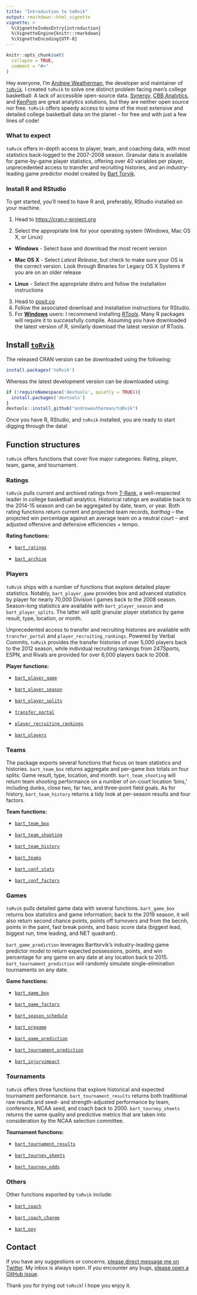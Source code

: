 ---
title: "Introduction to toRvik"
output: rmarkdown::html_vignette
vignette: >
  %\VignetteIndexEntry{introduction}
  %\VignetteEngine{knitr::rmarkdown}
  %\VignetteEncoding{UTF-8}
---

```{r, include = FALSE}
knitr::opts_chunk$set(
  collapse = TRUE,
  comment = "#>"
)
```

Hey everyone, I'm [Andrew Weatherman](https://twitter.com/andreweatherman), the developer and maintainer of [`toRvik`](https://github.com/andreweatherman/toRvik). I created `toRvik` to solve one distinct problem facing men's college basketball: A lack of accessible open-source data. [Synergy](https://synergysports.com), [CBB Analytics](https://cbbanalytics.com), and [KenPom](https://kenpom.com) are great analytics solutions, but they are neither open source nor free. `toRvik` offers speedy access to some of the most extensive and detailed college basketball data on the planet -- for free and with just a few lines of code!

### What to expect

`toRvik` offers in-depth access to player, team, and coaching data, with most statistics back-logged to the 2007-2008 season. Granular data is available for game-by-game player statistics, offering over 40 variables per player, unprecedented access to transfer and recruiting histories, and an industry-leading game predictor model created by [Bart Torvik](https://twitter.com/totally_t_bomb).

### Install R and RStudio

To get started, you'll need to have R and, preferably, RStudio installed on your machine.

1.  Head to [https://cran.r-project.org](https://cran.r-project.org/)

2.  Select the appropriate link for your operating system (Windows, Mac OS X, or Linux)

-   **Windows** - Select base and download the most recent version

-   **Mac OS X** - Select *Latest Release*, but check to make sure your OS is the correct version. Look through Binaries for Legacy OS X Systems if you are on an older release

-   **Linux** - Select the appropriate distro and follow the installation instructions

3.  Head to [posit.co](https://posit.co/download/rstudio-desktop/#download "Download the appropriate version of RStudio (Free) for your operating system to use with R")
4.  Follow the associated download and installation instructions for RStudio.
5.  For [**Windows**]{.underline} users: I recommend installing [*RTools*](https://cran.r-project.org/bin/windows/Rtools/). Many R packages will require it to successfully compile. Assuming you have downloaded the latest version of R, similarly download the latest version of RTools.

## **Install** [**`toRvik`**](https://github.com/andreweatherman/toRvik)

The released CRAN version can be downloaded using the following:

```{r cran install, message = FALSE, eval = FALSE}
install.packages('toRvik')
```

Whereas the latest development version can be downloaded using:

```{r github install, message = FALSE, eval = FALSE}
if (!requireNamespace('devtools', quietly = TRUE)){
  install.packages('devtools')
}
devtools::install_github("andreweatherman/toRvik") 
```

Once you have R, RStudio, and `toRvik` installed, you are ready to start digging through the data!

## Function structures

`toRvik` offers functions that cover five major categories: Rating, player, team, game, and tournament.

### Ratings

`toRvik` pulls current and archived ratings from [T-Rank](https://www.barttorvik.com), a well-respected leader in college basketball analytics. Historical ratings are available back to the 2014-15 season and can be aggregated by date, team, or year. Both rating functions return current and projected team records, *barthag* -- the projected win percentage against an average team on a neutral court -- and adjusted offensive and defensive efficiencies + tempo.

**Rating functions:**

-   [`bart_ratings`](https://www.torvik.dev/reference/bart_ratings.php)

-   [`bart_archive`](https://www.torvik.dev/reference/bart_archive.php)

### Players

`toRvik` ships with a number of functions that explore detailed player statistics. Notably, `bart_player_game` provides box and advanced statistics by player for nearly 70,000 Division I games back to the 2008 season. Season-long statistics are available with `bart_player_season` and `bart_player_splits`. The latter will split granular player statistics by game result, type, location, or month.

Unprecedented access to transfer and recruiting histories are available with `transfer_portal` and `player_recruiting_rankings`. Powered by Verbal Commits, `toRvik` provides the transfer histories of over 5,000 players back to the 2012 season, while individual recruiting rankings from 247Sports, ESPN, and Rivals are provided for over 6,000 players back to 2008.

**Player functions:**

-   [`bart_player_game`](https://www.torvik.dev/reference/bart_player_game.php)

-   [`bart_player_season`](https://www.torvik.dev/reference/bart_player_season.php)

-   [`bart_player_splits`](https://www.torvik.dev/reference/bart_player_splits.php)

-   [`transfer_portal`](https://www.torvik.dev/reference/transfer_portal.php)

-   [`player_recruiting_rankings`](https://www.torvik.dev/reference/player_recruiting_rankings.php)

-   [`bart_players`](https://www.torvik.dev/reference/bart_players.php)

### Teams

The package exports several functions that focus on team statistics and histories. `bart_team_box` returns aggregate and per-game box totals on four splits: Game result, type, location, and month. `bart_team_shooting` will return team shooting performance on a number of on-court location 'bins,' including dunks, close two, far two, and three-point field goals. As for history, `bart_team_history` returns a tidy look at per-season results and four factors.

**Team functions:**

-   [`bart_team_box`](https://www.torvik.dev/reference/bart_team_box.php)

-   [`bart_team_shooting`](https://www.torvik.dev/reference/bart_team_shooting.php)

-   [`bart_team_history`](https://www.torvik.dev/reference/bart_team_history.php)

-   [`bart_teams`](https://www.torvik.dev/reference/bart_teams.php)

-   [`bart_conf_stats`](https://www.torvik.dev/reference/bart_conf_stats.php)

-   [`bart_conf_factors`](https://www.torvik.dev/reference/bart_conf_factors.php)

### Games

`toRvik` pulls detailed game data with several functions. `bart_game_box` returns box statistics and game information; back to the 2019 season, it will also return second chance points, points off turnovers and from the becnh, points in the paint, fast break points, and basic score data (biggest lead, biggest run, time leading, and NET quadrant).

`bart_game_prediction` leverages Barttorvik's industry-leading game predictor model to return expected possessions, points, and win percentage for any game on any date at any location back to 2015. `bart_tournament_prediction` will randomly simulate single-elimination tournaments on any date.

**Game functions:**

-   [`bart_game_box`](https://www.torvik.dev/reference/bart_game_box.php)

-   [`bart_game_factors`](https://www.torvik.dev/reference/bart_game_factors.php)

-   [`bart_season_schedule`](https://www.torvik.dev/reference/bart_season_schedule.php)

-   [`bart_pregame`](https://www.torvik.dev/reference/bart_pregame.php)

-   [`bart_game_prediction`](https://www.torvik.dev/reference/bart_game_prediction.php)

-   [`bart_tournament_prediction`](https://www.torvik.dev/reference/bart_tournament_prediction.php)

-   [`bart_injuryimpact`](https://www.torvik.dev/reference/bart_injuryimpact.php)

### Tournaments

`toRvik` offers three functions that explore historical and expected tournament performance. `bart_tournament_results` returns both traditional raw results and seed- and strength-adjusted performance by team, conference, NCAA seed, and coach back to 2000. `bart_tourney_sheets` returns the same quality and predictive metrics that are taken into consideration by the NCAA selection committee.

**Tournament functions:**

-   [`bart_tournament_results`](https://www.torvik.dev/reference/bart_tourney_results.php)

-   [`bart_tourney_sheets`](https://www.torvik.dev/reference/bart_tourney_sheets.php)

-   [`bart_tourney_odds`](https://www.torvik.dev/reference/bart_tourney_odds.php)

### Others

Other functions exported by `toRvik` include:

-   [`bart_coach`](https://www.torvik.dev/reference/bart_coach.php)

-   [`bart_coach_change`](https://www.torvik.dev/reference/bart_coach_change.php)

-   [`bart_poy`](https://www.torvik.dev/reference/bart_poy.php)

## Contact

If you have any suggestions or concerns, [please direct message me on Twitter](https://twitter.com/andreweatherman). My inbox is always open. If you encounter any bugs, [please open a GitHub issue](https://github.com/andreweatherman/toRvik/issues).

Thank you for trying out `toRvik`! I hope you enjoy it.
